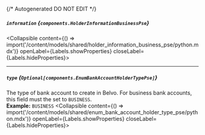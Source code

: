 {/* Autogenerated DO NOT EDIT  */}

##### `information` *{`components.HolderInformationBusinessPse`}*
<Collapsible content={() => import('/content/models/shared/holder_information_business_pse/python.mdx')} openLabel={Labels.showProperties} closeLabel={Labels.hideProperties}>
</Collapsible>

---
##### `type` *{`Optional[components.EnumBankAccountHolderTypePse]`}*
The type of bank account to create in Belvo. For business bank accounts, this field must the set to `BUSINESS`.
<br/>
**Example:** `BUSINESS`
<Collapsible content={() => import('/content/models/shared/enum_bank_account_holder_type_pse/python.mdx')} openLabel={Labels.showProperties} closeLabel={Labels.hideProperties}>
</Collapsible>


